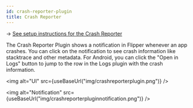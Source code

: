 ```yaml
---
id: crash-reporter-plugin
title: Crash Reporter
---
```


→ [See setup instructions for the Crash Reporter](setup/crash-reporter-plugin)


The Crash Reporter Plugin shows a notification in Flipper whenever an app crashes. You can click on the notification to see crash information like stacktrace and other metadata. For Android, you can click the "Open in Logs" button to jump to the row in the Logs plugin with the crash information.

<img alt="UI" src={useBaseUrl("img/crashreporterplugin.png")} />

<img alt="Notification" src={useBaseUrl("img/crashreporterpluginnotification.png")} />
